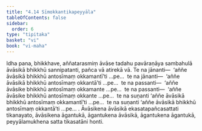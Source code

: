 ```yaml
---
title: "4.14 Sīmokkantikapeyyāla"
tableOfContents: false
sidebar:
  order: 6
type: "tipitaka"
basket: "vi"
book: "vi-maha"
---
```



<DynamicBreadcrumb />

<Division number="227" book="vi-maha" bookNo="3" page="244">

<Paragraph number="1047" book="vi-maha">
Idha pana, bhikkhave, aññatarasmiṃ āvāse tadahu pavāraṇāya sambahulā āvāsikā bhikkhū sannipatanti, pañca vā atirekā vā. Te na jānanti—  ‘aññe āvāsikā bhikkhū antosīmaṃ okkamantī’ti …pe…  te na jānanti—  ‘aññe āvāsikā bhikkhū antosīmaṃ okkantā’ti …pe…  te na passanti—  ‘aññe āvāsike bhikkhū antosīmaṃ okkamante …pe…  te na passanti—  ‘aññe āvāsike bhikkhū antosīmaṃ okkante …pe…  te na suṇanti ‘aññe āvāsikā bhikkhū antosīmaṃ okkamantī’ti …pe…  te na suṇanti ‘aññe āvāsikā bhikkhū antosīmaṃ okkantā’ti …pe… .
</Paragraph>

<Paragraph number="1048" book="vi-maha">
Āvāsikena āvāsikā ekasatapañcasattati tikanayato, āvāsikena āgantukā, āgantukena āvāsikā, āgantukena āgantukā, peyyālamukhena satta tikasatāni honti.
</Paragraph>
</Division>